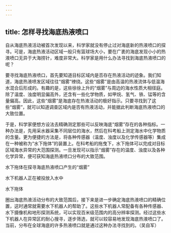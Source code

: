 ```yaml
---
---
---
```

title: 怎样寻找海底热液喷口
---




自从海底热液活动被首次发现以来，科学家就没有停止过对海底新的热液喷口的探寻。可是，海底热液活动区域一般只有篮球场大小，要在广袤的海底发现小小的热液喷口无异于大海捞针，难度非常大。科学家是用什么办法寻找到海底热液喷口的呢？

要寻找海底热液喷口，首先要知道目标区域内是否存在热液活动的迹象。我们知道，海底热液喷发区域往往“烟雾”缭绕。这些“烟雾”是由高温的热液流体与低温海水混合后形成的。有趣的是，这些徐徐上升的“烟雾”与周边的海水性质大相径庭。除了温度、浊度明显偏高外，还含有一些化学物质，如甲烷、氢气、铁、锰等的含量偏高。因此，这些“烟雾”是海底存在热液活动的极好指示。只要寻找到了这些“烟雾”，就可以知道调查区域内是否有热液活动，并能据此判断海底热液喷口的大致位置。

于是，科学家便想方设法去精确测定那些可以反映海底“烟雾”存在的各种指标。一种办法是，先用采水器采集不同层位的海水，然后在科考船上测定海水中化学物质的含量。更为便捷的方法是，将各种传感器（温度、浊度以及化学传感器等）集成在一种被称为“水下拖体”的装置上。在科考船的拖曳下，水下拖体可以完成对目标区域海水异常的大范围探测。一旦发现可以指示“烟雾”存在的温度、浊度以及各种化学异常，便可获知海底热液喷口分布的大致范围。

水下拖体在探寻海底热液喷口产生的“烟雾”



水下机器人正在被投放入水中



水下拖体



圈出海底热液活动分布的大致范围后，接下来是进一步确定海底热液喷口的精确位置，这时通常就需要水下机器人的帮助了。这些水下机器人常配备有各种传感器、水下摄像机和地形探测系统，可以实现百米级范围内的高分辨率探测。经过这些水下机器人在异常区的耐心搜寻，逐步筛选，就可以较容易地发现海底热液喷口了。当前，分布在全球海底的许多热液喷口就是通过这种办法寻找到的。（吴自军）